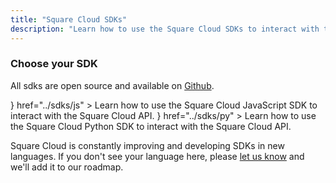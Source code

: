 ```yaml
---
title: "Square Cloud SDKs"
description: "Learn how to use the Square Cloud SDKs to interact with the Square Cloud API."
---
```


### Choose your SDK
All sdks are open source and available on [Github](https://go.squarecloud.app/github).

<CardGroup cols={2}>
  <Card
    title="JavaScript/TS"
    icon={<svg xmlns="http://www.w3.org/2000/svg" viewBox="0 0 448 512"><path fill="#2563eb" d="M224 508c-6.7 0-13.5-1.8-19.4-5.2l-61.7-36.5c-9.2-5.2-4.7-7-1.7-8 12.3-4.3 14.8-5.2 27.9-12.7 1.4-.8 3.2-.5 4.6.4l47.4 28.1c1.7 1 4.1 1 5.7 0l184.7-106.6c1.7-1 2.8-3 2.8-5V149.3c0-2.1-1.1-4-2.9-5.1L226.8 37.7c-1.7-1-4-1-5.7 0L36.6 144.3c-1.8 1-2.9 3-2.9 5.1v213.1c0 2 1.1 4 2.9 4.9l50.6 29.2c27.5 13.7 44.3-2.4 44.3-18.7V167.5c0-3 2.4-5.3 5.4-5.3h23.4c2.9 0 5.4 2.3 5.4 5.3V378c0 36.6-20 57.6-54.7 57.6-10.7 0-19.1 0-42.5-11.6l-48.4-27.9C8.1 389.2.7 376.3.7 362.4V149.3c0-13.8 7.4-26.8 19.4-33.7L204.6 9c11.7-6.6 27.2-6.6 38.8 0l184.7 106.7c12 6.9 19.4 19.8 19.4 33.7v213.1c0 13.8-7.4 26.7-19.4 33.7L243.4 502.8c-5.9 3.4-12.6 5.2-19.4 5.2zm149.1-210.1c0-39.9-27-50.5-83.7-58-57.4-7.6-63.2-11.5-63.2-24.9 0-11.1 4.9-25.9 47.4-25.9 37.9 0 51.9 8.2 57.7 33.8.5 2.4 2.7 4.2 5.2 4.2h24c1.5 0 2.9-.6 3.9-1.7s1.5-2.6 1.4-4.1c-3.7-44.1-33-64.6-92.2-64.6-52.7 0-84.1 22.2-84.1 59.5 0 40.4 31.3 51.6 81.8 56.6 60.5 5.9 65.2 14.8 65.2 26.7 0 20.6-16.6 29.4-55.5 29.4-48.9 0-59.6-12.3-63.2-36.6-.4-2.6-2.6-4.5-5.3-4.5h-23.9c-3 0-5.3 2.4-5.3 5.3 0 31.1 16.9 68.2 97.8 68.2 58.4-.1 92-23.2 92-63.4z"/></svg>}
    href="../sdks/js"
  >
    Learn how to use the Square Cloud JavaScript SDK to interact with the Square Cloud API.
  </Card>
  <Card
    title="Python"
    icon={<svg xmlns="http://www.w3.org/2000/svg" viewBox="0 0 448 512"><path fill="#2563eb" d="M439.8 200.5c-7.7-30.9-22.3-54.2-53.4-54.2h-40.1v47.4c0 36.8-31.2 67.8-66.8 67.8H172.7c-29.2 0-53.4 25-53.4 54.3v101.8c0 29 25.2 46 53.4 54.3 33.8 9.9 66.3 11.7 106.8 0 26.9-7.8 53.4-23.5 53.4-54.3v-40.7H226.2v-13.6h160.2c31.1 0 42.6-21.7 53.4-54.2 11.2-33.5 10.7-65.7 0-108.6zM286.2 404c11.1 0 20.1 9.1 20.1 20.3 0 11.3-9 20.4-20.1 20.4-11 0-20.1-9.2-20.1-20.4.1-11.3 9.1-20.3 20.1-20.3zM167.8 248.1h106.8c29.7 0 53.4-24.5 53.4-54.3V91.9c0-29-24.4-50.7-53.4-55.6-35.8-5.9-74.7-5.6-106.8.1-45.2 8-53.4 24.7-53.4 55.6v40.7h106.9v13.6h-147c-31.1 0-58.3 18.7-66.8 54.2-9.8 40.7-10.2 66.1 0 108.6 7.6 31.6 25.7 54.2 56.8 54.2H101v-48.8c0-35.3 30.5-66.4 66.8-66.4zm-6.7-142.6c-11.1 0-20.1-9.1-20.1-20.3.1-11.3 9-20.4 20.1-20.4 11 0 20.1 9.2 20.1 20.4s-9 20.3-20.1 20.3z"/></svg>}
    href="../sdks/py"
  >
    Learn how to use the Square Cloud Python SDK to interact with the Square Cloud API.
  </Card>
</CardGroup>

Square Cloud is constantly improving and developing SDKs in new languages. If you don't see your language here, please [let us know](https://go.squarecloud.app/github) and we'll add it to our roadmap.